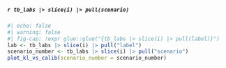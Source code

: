 ##### `r tb_labs |> slice(i) |> pull(scenario)`

```r
#| echo: false
#| warning: false
#| fig-cap: !expr glue::glue("{tb_labs |> slice(i) |> pull(label)}")
lab <- tb_labs |> slice(i) |> pull("label")
scenario_number <- tb_labs |> slice(i) |> pull("scenario")
plot_kl_vs_calib(scenario_number = scenario_number)
```
